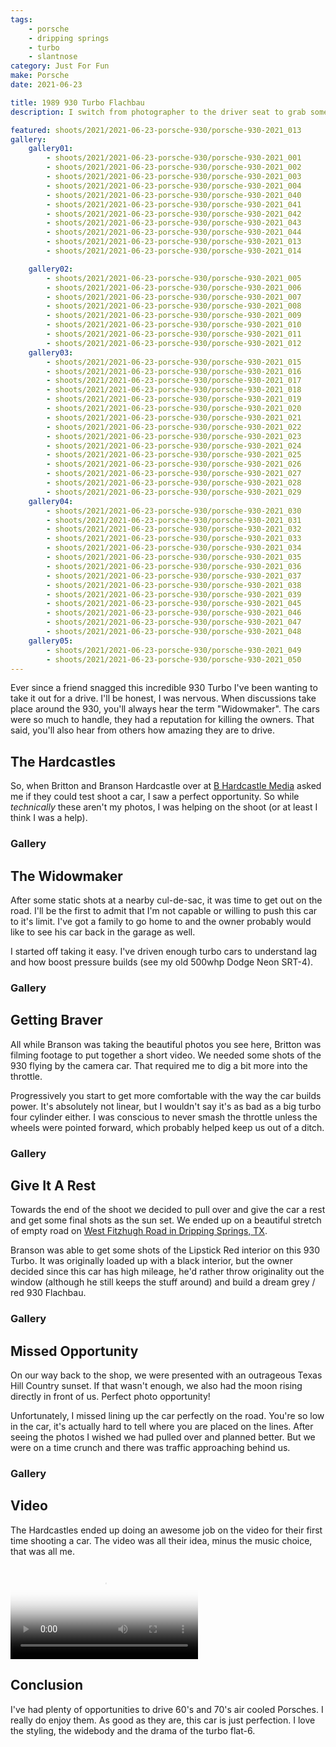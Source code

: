 ```yaml
---
tags:
    - porsche
    - dripping springs
    - turbo
    - slantnose
category: Just For Fun
make: Porsche
date: 2021-06-23

title: 1989 930 Turbo Flachbau
description: I switch from photographer to the driver seat to grab some rolling shots of a Porsche 930 Turbo.

featured: shoots/2021/2021-06-23-porsche-930/porsche-930-2021_013
gallery:
    gallery01:
        - shoots/2021/2021-06-23-porsche-930/porsche-930-2021_001
        - shoots/2021/2021-06-23-porsche-930/porsche-930-2021_002
        - shoots/2021/2021-06-23-porsche-930/porsche-930-2021_003
        - shoots/2021/2021-06-23-porsche-930/porsche-930-2021_004
        - shoots/2021/2021-06-23-porsche-930/porsche-930-2021_040
        - shoots/2021/2021-06-23-porsche-930/porsche-930-2021_041
        - shoots/2021/2021-06-23-porsche-930/porsche-930-2021_042
        - shoots/2021/2021-06-23-porsche-930/porsche-930-2021_043
        - shoots/2021/2021-06-23-porsche-930/porsche-930-2021_044
        - shoots/2021/2021-06-23-porsche-930/porsche-930-2021_013
        - shoots/2021/2021-06-23-porsche-930/porsche-930-2021_014

    gallery02:
        - shoots/2021/2021-06-23-porsche-930/porsche-930-2021_005
        - shoots/2021/2021-06-23-porsche-930/porsche-930-2021_006
        - shoots/2021/2021-06-23-porsche-930/porsche-930-2021_007
        - shoots/2021/2021-06-23-porsche-930/porsche-930-2021_008
        - shoots/2021/2021-06-23-porsche-930/porsche-930-2021_009
        - shoots/2021/2021-06-23-porsche-930/porsche-930-2021_010
        - shoots/2021/2021-06-23-porsche-930/porsche-930-2021_011
        - shoots/2021/2021-06-23-porsche-930/porsche-930-2021_012
    gallery03:
        - shoots/2021/2021-06-23-porsche-930/porsche-930-2021_015
        - shoots/2021/2021-06-23-porsche-930/porsche-930-2021_016
        - shoots/2021/2021-06-23-porsche-930/porsche-930-2021_017
        - shoots/2021/2021-06-23-porsche-930/porsche-930-2021_018
        - shoots/2021/2021-06-23-porsche-930/porsche-930-2021_019
        - shoots/2021/2021-06-23-porsche-930/porsche-930-2021_020
        - shoots/2021/2021-06-23-porsche-930/porsche-930-2021_021
        - shoots/2021/2021-06-23-porsche-930/porsche-930-2021_022
        - shoots/2021/2021-06-23-porsche-930/porsche-930-2021_023
        - shoots/2021/2021-06-23-porsche-930/porsche-930-2021_024
        - shoots/2021/2021-06-23-porsche-930/porsche-930-2021_025
        - shoots/2021/2021-06-23-porsche-930/porsche-930-2021_026
        - shoots/2021/2021-06-23-porsche-930/porsche-930-2021_027
        - shoots/2021/2021-06-23-porsche-930/porsche-930-2021_028
        - shoots/2021/2021-06-23-porsche-930/porsche-930-2021_029
    gallery04:
        - shoots/2021/2021-06-23-porsche-930/porsche-930-2021_030
        - shoots/2021/2021-06-23-porsche-930/porsche-930-2021_031
        - shoots/2021/2021-06-23-porsche-930/porsche-930-2021_032
        - shoots/2021/2021-06-23-porsche-930/porsche-930-2021_033
        - shoots/2021/2021-06-23-porsche-930/porsche-930-2021_034
        - shoots/2021/2021-06-23-porsche-930/porsche-930-2021_035
        - shoots/2021/2021-06-23-porsche-930/porsche-930-2021_036
        - shoots/2021/2021-06-23-porsche-930/porsche-930-2021_037
        - shoots/2021/2021-06-23-porsche-930/porsche-930-2021_038
        - shoots/2021/2021-06-23-porsche-930/porsche-930-2021_039
        - shoots/2021/2021-06-23-porsche-930/porsche-930-2021_045
        - shoots/2021/2021-06-23-porsche-930/porsche-930-2021_046
        - shoots/2021/2021-06-23-porsche-930/porsche-930-2021_047
        - shoots/2021/2021-06-23-porsche-930/porsche-930-2021_048
    gallery05:
        - shoots/2021/2021-06-23-porsche-930/porsche-930-2021_049
        - shoots/2021/2021-06-23-porsche-930/porsche-930-2021_050
---
```



Ever since a friend snagged this incredible 930 Turbo I've been wanting to take it out for a drive. I'll be honest, I was nervous. When discussions take place around the 930, you'll always hear the term "Widowmaker". The cars were so much to handle, they had a reputation for killing the owners. That said, you'll also hear from others how amazing they are to drive.

## The Hardcastles

So, when Britton and Branson Hardcastle over at [B Hardcastle Media](https://www.bhardcastle.com/) asked me if they could test shoot a car, I saw a perfect opportunity. So while _technically_ these aren't my photos, I was helping on the shoot (or at least I think I was a help).

### Gallery

<Gallery images={frontmatter.gallery.gallery01} element="gallery01" />

## The Widowmaker

After some static shots at a nearby cul-de-sac, it was time to get out on the road. I'll be the first to admit that I'm not capable or willing to push this car to it's limit. I've got a family to go home to and the owner probably would like to see his car back in the garage as well.

I started off taking it easy. I've driven enough turbo cars to understand lag and how boost pressure builds (see my old 500whp Dodge Neon SRT-4).

### Gallery

<Gallery images={frontmatter.gallery.gallery02} element="gallery02" />

## Getting Braver

All while Branson was taking the beautiful photos you see here, Britton was filming footage to put together a short video. We needed some shots of the 930 flying by the camera car. That required me to dig a bit more into the throttle.

Progressively you start to get more comfortable with the way the car builds power. It's absolutely not linear, but I wouldn't say it's as bad as a big turbo four cylinder either. I was conscious to never smash the throttle unless the wheels were pointed forward, which probably helped keep us out of a ditch.

### Gallery

<Gallery images={frontmatter.gallery.gallery03} element="gallery03" />

## Give It A Rest

Towards the end of the shoot we decided to pull over and give the car a rest and get some final shots as the sun set. We ended up on a beautiful stretch of empty road on [West Fitzhugh Road in Dripping Springs, TX](https://goo.gl/maps/tA78JHiVg4dXSwHp8).

Branson was able to get some shots of the Lipstick Red interior on this 930 Turbo. It was originally loaded up with a black interior, but the owner decided since this car has high mileage, he'd rather throw originality out the window (although he still keeps the stuff around) and build a dream grey / red 930 Flachbau.

### Gallery

<Gallery images={frontmatter.gallery.gallery04} element="gallery04" />

## Missed Opportunity

On our way back to the shop, we were presented with an outrageous Texas Hill Country sunset. If that wasn't enough, we also had the moon rising directly in front of us. Perfect photo opportunity!

Unfortunately, I missed lining up the car perfectly on the road. You're so low in the car, it's actually hard to tell where you are placed on the lines. After seeing the photos I wished we had pulled over and planned better. But we were on a time crunch and there was traffic approaching behind us.

### Gallery

<Gallery images={frontmatter.gallery.gallery05} element="gallery05" />

## Video

The Hardcastles ended up doing an awesome job on the video for their first time shooting a car. The video was all their idea, minus the music choice, that was all me.

<Video
    src="/shoots/2021/2021-06-23-porsche-930/1989-porsche-930-turbo-flachbau.mp4"
    poster="/shoots/2021/2021-06-23-porsche-930/porsche-930-2021_040.jpg"
/>

## Conclusion

I've had plenty of opportunities to drive 60's and 70's air cooled Porsches. I really do enjoy them. As good as they are, this car is just perfection. I love the styling, the widebody and the drama of the turbo flat-6.
